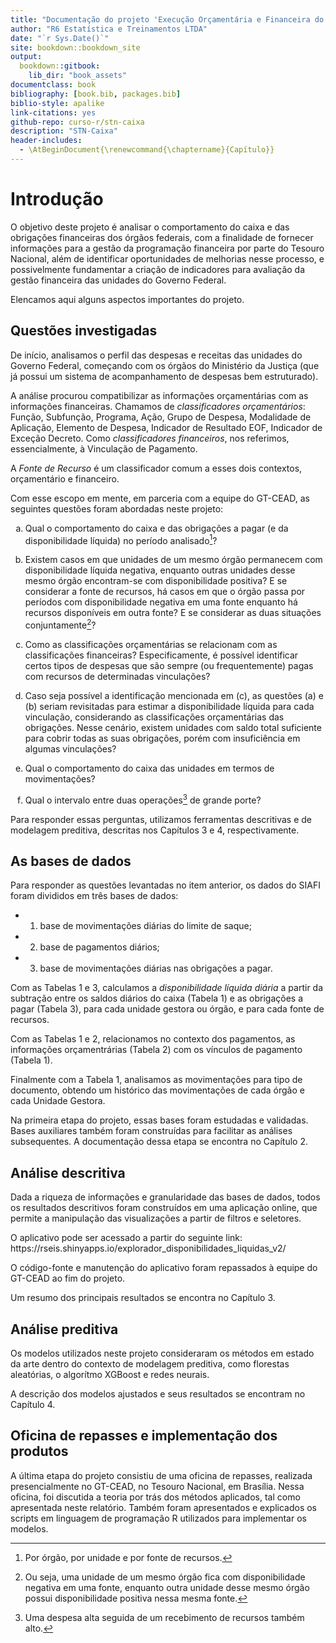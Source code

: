 ```yaml
--- 
title: "Documentação do projeto 'Execução Orçamentária e Financeira do Governo Federal' (\"Projeto Caixa\")"
author: "R6 Estatística e Treinamentos LTDA"
date: "`r Sys.Date()`"
site: bookdown::bookdown_site
output: 
  bookdown::gitbook:
    lib_dir: "book_assets"
documentclass: book
bibliography: [book.bib, packages.bib]
biblio-style: apalike
link-citations: yes
github-repo: curso-r/stn-caixa
description: "STN-Caixa"
header-includes:
  - \AtBeginDocument{\renewcommand{\chaptername}{Capítulo}}
---
```



# Introdução

O objetivo deste projeto é analisar o comportamento do caixa e das obrigações financeiras dos órgãos federais, com a finalidade de fornecer informações para a gestão da programação financeira por parte do Tesouro Nacional, além de identificar oportunidades de melhorias nesse processo, e possivelmente fundamentar a criação de indicadores para avaliação da gestão financeira das unidades do Governo Federal.

Elencamos aqui alguns aspectos importantes do projeto.

## Questões investigadas

De início, analisamos o perfil das despesas e receitas das unidades do Governo Federal, começando com os órgãos do Ministério da Justiça (que já possui um sistema de acompanhamento de despesas bem estruturado).

A análise procurou compatibilizar as informações orçamentárias com as informações financeiras. Chamamos de _classificadores orçamentários_: Função, Subfunção, Programa, Ação, Grupo de Despesa, Modalidade de Aplicação, Elemento de Despesa, Indicador de Resultado EOF, Indicador de Exceção Decreto. Como _classificadores financeiros_, nos referimos, essencialmente, à Vinculação de Pagamento.

A _Fonte de Recurso_ é um classificador comum a esses dois contextos, orçamentário e financeiro.

Com esse escopo em mente, em parceria com a equipe do GT-CEAD, as seguintes questões foram abordadas neste projeto:

a. Qual o comportamento do caixa e das obrigações a pagar (e da disponibilidade líquida) no período analisado^[Por órgão, por unidade e por fonte de recursos.]? 

b. Existem casos em que unidades de um mesmo órgão permanecem com disponibilidade líquida negativa, enquanto outras unidades desse mesmo órgão encontram-se com disponibilidade positiva? E se considerar a fonte de recursos, há casos em que o órgão passa por períodos com disponibilidade negativa em uma fonte enquanto há recursos disponíveis em outra fonte? E se considerar as duas situações conjuntamente^[Ou seja, uma unidade de um mesmo órgão fica com disponibilidade negativa em uma fonte, enquanto outra unidade desse mesmo órgão possui disponibilidade positiva nessa mesma fonte.]? 

c. Como as classificações orçamentárias se relacionam com as classificações financeiras? Especificamente, é possível identificar certos tipos de despesas que são sempre (ou frequentemente) pagas com recursos de determinadas vinculações? 

d. Caso seja possível a identificação mencionada em (c), as questões (a) e (b) seriam revisitadas para estimar a disponibilidade líquida para cada vinculação, considerando as classificações orçamentárias das obrigações. Nesse cenário, existem unidades com saldo total suficiente para cobrir todas as suas obrigações, porém com insuficiência em algumas vinculações?

e. Qual o comportamento do caixa das unidades em termos de movimentações?

f. Qual o intervalo entre duas operações^[Uma despesa alta seguida de um recebimento de recursos também alto.] de grande porte?

Para responder essas perguntas, utilizamos ferramentas descritivas e de modelagem preditiva, descritas nos Capítulos 3 e 4, respectivamente. 

## As bases de dados

<!-- Algumas ideias, a serem testadas: -->

<!-- * analisar as despesas pagas, pelos classificadores, pelo número da nota de empenho e pelo número do documento de pagamento; e relacionar documento de pagamento x nota de empenho x vinculação de pagamento pelo campo "inscrição" do documento de pagamento. -->

<!-- * analisar as despesas pagas, pelos classificadores, pelo número da nota de empenho e pelo número do documento de pagamento; e tentar compatibilizar com as informações dos pagamentos efetuados, por vinculação de pagamento e número do documento de pegamento. -->

<!-- * Mais simples: parecido com o anterior, a partir da tabela com as despesas pagas detalhadas pelos classificadores orçamentários, empenho e documento de pagamento, buscar a _vinculação de pagamento_ de uma tabela com toda a movimentação do limite de saque detalhada por documento. Assim, quando a movimentação do limite de saque for um pagamento, o documento correspondente, um documento de pagamento, pode ser usado como chave para relacionar as duas tabelas. -->

Para responder as questões levantadas no item anterior, os dados do SIAFI foram divididos em três bases de dados:

- 1. base de movimentações diárias do limite de saque;
- 2. base de pagamentos diários;
- 3. base de movimentações diárias nas obrigações a pagar.

Com as Tabelas 1 e 3, calculamos a _disponibilidade líquida diária_ a partir da subtração entre os saldos diários do caixa (Tabela 1) e as obrigações a pagar (Tabela 3), para cada unidade gestora ou órgão, e para cada fonte de recursos.

Com as Tabelas 1 e 2, relacionamos no contexto dos pagamentos, as informações orçamentrárias (Tabela 2) com os vínculos de pagamento (Tabela 1).

Finalmente com a Tabela 1, analisamos as movimentações para tipo de documento, obtendo um histórico das movimentações de cada órgão e cada Unidade Gestora.

Na primeira etapa do projeto, essas bases foram estudadas e validadas. Bases auxiliares também foram construídas para facilitar as análises subsequentes. A documentação dessa etapa se encontra no Capítulo 2.

## Análise descritiva

Dada a riqueza de informações e granularidade das bases de dados, todos os resultados descritivos foram construídos em uma aplicação online, que permite a manipulação das visualizações a partir de filtros e seletores.

O aplicativo pode ser acessado a partir do seguinte link: https://rseis.shinyapps.io/explorador_disponibilidades_liquidas_v2/

O código-fonte e manutenção do aplicativo foram repassados à equipe do GT-CEAD ao fim do projeto.

Um resumo dos principais resultados se encontra no Capítulo 3.

## Análise preditiva

Os modelos utilizados neste projeto consideraram os métodos em estado da arte dentro do contexto de modelagem preditiva, como florestas aleatórias, o algorítmo XGBoost e redes neurais.

A descrição dos modelos ajustados e seus resultados se encontram no Capítulo 4.

## Oficina de repasses e implementação dos produtos

A última etapa do projeto consistiu de uma oficina de repasses, realizada presencialmente no GT-CEAD, no Tesouro Nacional, em Brasília. Nessa oficina, foi discutida a teoria por trás dos métodos aplicados, tal como apresentada neste relatório. Também foram apresentados e explicados os scripts em linguagem de programação R utilizados para implementar os modelos.

